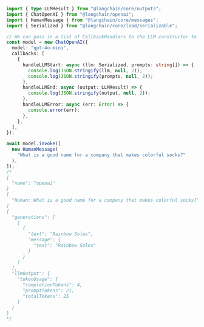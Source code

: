 ```typescript
import { type LLMResult } from "@langchain/core/outputs";
import { ChatOpenAI } from "@langchain/openai";
import { HumanMessage } from "@langchain/core/messages";
import { Serialized } from "@langchain/core/load/serializable";

// We can pass in a list of CallbackHandlers to the LLM constructor to get callbacks for various events.
const model = new ChatOpenAI({
  model: "gpt-4o-mini",
  callbacks: [
    {
      handleLLMStart: async (llm: Serialized, prompts: string[]) => {
        console.log(JSON.stringify(llm, null, 2));
        console.log(JSON.stringify(prompts, null, 2));
      },
      handleLLMEnd: async (output: LLMResult) => {
        console.log(JSON.stringify(output, null, 2));
      },
      handleLLMError: async (err: Error) => {
        console.error(err);
      },
    },
  ],
});

await model.invoke([
  new HumanMessage(
    "What is a good name for a company that makes colorful socks?"
  ),
]);
/*
{
  "name": "openai"
}
[
  "Human: What is a good name for a company that makes colorful socks?"
]
{
  "generations": [
    [
      {
        "text": "Rainbow Soles",
        "message": {
          "text": "Rainbow Soles"
        }
      }
    ]
  ],
  "llmOutput": {
    "tokenUsage": {
      "completionTokens": 4,
      "promptTokens": 21,
      "totalTokens": 25
    }
  }
}
*/
```